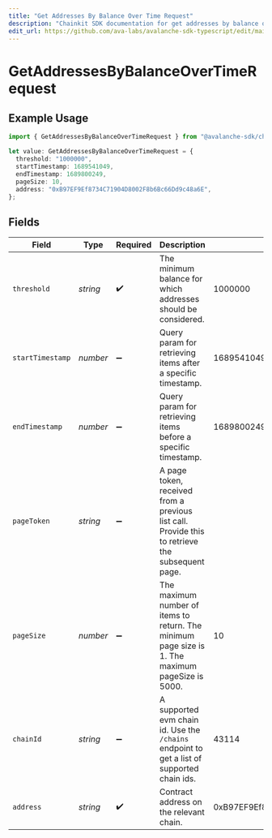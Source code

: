 ```yaml
---
title: "Get Addresses By Balance Over Time Request"
description: "Chainkit SDK documentation for get addresses by balance over time request"
edit_url: https://github.com/ava-labs/avalanche-sdk-typescript/edit/main/chainkit/docs/models/operations/getaddressesbybalanceovertimerequest.md
---
```


# GetAddressesByBalanceOverTimeRequest

## Example Usage

```typescript
import { GetAddressesByBalanceOverTimeRequest } from "@avalanche-sdk/chainkit/models/operations";

let value: GetAddressesByBalanceOverTimeRequest = {
  threshold: "1000000",
  startTimestamp: 1689541049,
  endTimestamp: 1689800249,
  pageSize: 10,
  address: "0xB97EF9Ef8734C71904D8002F8b6Bc66Dd9c48a6E",
};
```

## Fields

| Field                                                                                            | Type                                                                                             | Required                                                                                         | Description                                                                                      | Example                                                                                          |
| ------------------------------------------------------------------------------------------------ | ------------------------------------------------------------------------------------------------ | ------------------------------------------------------------------------------------------------ | ------------------------------------------------------------------------------------------------ | ------------------------------------------------------------------------------------------------ |
| `threshold`                                                                                      | *string*                                                                                         | :heavy_check_mark:                                                                               | The minimum balance for which addresses should be considered.                                    | 1000000                                                                                          |
| `startTimestamp`                                                                                 | *number*                                                                                         | :heavy_minus_sign:                                                                               | Query param for retrieving items after a specific timestamp.                                     | 1689541049                                                                                       |
| `endTimestamp`                                                                                   | *number*                                                                                         | :heavy_minus_sign:                                                                               | Query param for retrieving items before a specific timestamp.                                    | 1689800249                                                                                       |
| `pageToken`                                                                                      | *string*                                                                                         | :heavy_minus_sign:                                                                               | A page token, received from a previous list call. Provide this to retrieve the subsequent page.  |                                                                                                  |
| `pageSize`                                                                                       | *number*                                                                                         | :heavy_minus_sign:                                                                               | The maximum number of items to return. The minimum page size is 1. The maximum pageSize is 5000. | 10                                                                                               |
| `chainId`                                                                                        | *string*                                                                                         | :heavy_minus_sign:                                                                               | A supported evm chain id. Use the `/chains` endpoint to get a list of supported chain ids.       | 43114                                                                                            |
| `address`                                                                                        | *string*                                                                                         | :heavy_check_mark:                                                                               | Contract address on the relevant chain.                                                          | 0xB97EF9Ef8734C71904D8002F8b6Bc66Dd9c48a6E                                                       |
